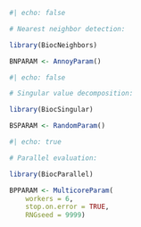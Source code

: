 
```r
#| echo: false

# Nearest neighbor detection:

library(BiocNeighbors)

BNPARAM <- AnnoyParam()
```

```r
#| echo: false

# Singular value decomposition:

library(BiocSingular)

BSPARAM <- RandomParam()
```

```r
#| echo: true

# Parallel evaluation:

library(BiocParallel)

BPPARAM <- MulticoreParam(
    workers = 6,
    stop.on.error = TRUE,
    RNGseed = 9999)
```